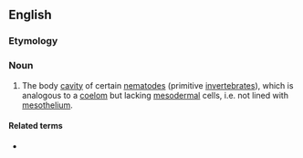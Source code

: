 ==English==

===Etymology===
{{affix|en|pseudo-|-coel}}

===Noun===
{{en-noun}}

# {{lb|en|biology}} The body [[cavity]] of certain [[nematode]]s (primitive [[invertebrate]]s), which is analogous to a [[coelom]] but lacking [[mesodermal]] cells, i.e. not lined with [[mesothelium]].

====Related terms====
* {{l|en|pseudocoelom}}